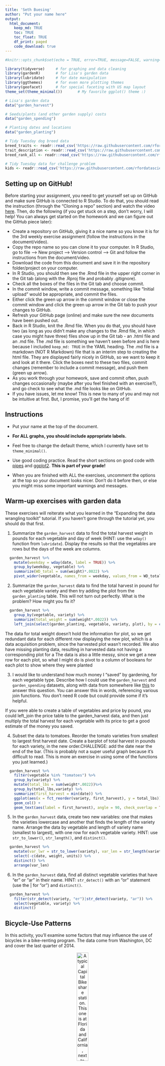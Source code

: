 ```yaml
---
title: 'Seth Buesing'
author: "Put your name here"
output: 
  html_document:
    keep_md: TRUE
    toc: TRUE
    toc_float: TRUE
    df_print: paged
    code_download: true
---
```



```r
#knitr::opts_chunk$set(echo = TRUE, error=TRUE, message=FALSE, warning=FALSE)
```

```r
library(tidyverse)     # for graphing and data cleaning
library(gardenR)       # for Lisa's garden data
library(lubridate)     # for date manipulation
library(ggthemes)      # for even more plotting themes
library(geofacet)      # for special faceting with US map layout
theme_set(theme_minimal())       # My favorite ggplot() theme :)
```

```r
# Lisa's garden data
data("garden_harvest")

# Seeds/plants (and other garden supply) costs
data("garden_spending")

# Planting dates and locations
data("garden_planting")

# Tidy Tuesday dog breed data
breed_traits <- readr::read_csv('https://raw.githubusercontent.com/rfordatascience/tidytuesday/master/data/2022/2022-02-01/breed_traits.csv')
trait_description <- readr::read_csv('https://raw.githubusercontent.com/rfordatascience/tidytuesday/master/data/2022/2022-02-01/trait_description.csv')
breed_rank_all <- readr::read_csv('https://raw.githubusercontent.com/rfordatascience/tidytuesday/master/data/2022/2022-02-01/breed_rank.csv')

# Tidy Tuesday data for challenge problem
kids <- readr::read_csv('https://raw.githubusercontent.com/rfordatascience/tidytuesday/master/data/2020/2020-09-15/kids.csv')
```

## Setting up on GitHub!

Before starting your assignment, you need to get yourself set up on GitHub and make sure GitHub is connected to R Studio. To do that, you should read the instruction (through the "Cloning a repo" section) and watch the video [here](https://github.com/llendway/github_for_collaboration/blob/master/github_for_collaboration.md). Then, do the following (if you get stuck on a step, don't worry, I will help! You can always get started on the homework and we can figure out the GitHub piece later):

* Create a repository on GitHub, giving it a nice name so you know it is for the 3rd weekly exercise assignment (follow the instructions in the document/video).  
* Copy the repo name so you can clone it to your computer. In R Studio, go to file --> New project --> Version control --> Git and follow the instructions from the document/video.  
* Download the code from this document and save it in the repository folder/project on your computer.  
* In R Studio, you should then see the .Rmd file in the upper right corner in the Git tab (along with the .Rproj file and probably .gitignore).  
* Check all the boxes of the files in the Git tab and choose commit.  
* In the commit window, write a commit message, something like "Initial upload" would be appropriate, and commit the files.  
* Either click the green up arrow in the commit window or close the commit window and click the green up arrow in the Git tab to push your changes to GitHub.  
* Refresh your GitHub page (online) and make sure the new documents have been pushed out.  
* Back in R Studio, knit the .Rmd file. When you do that, you should have two (as long as you didn't make any changes to the .Rmd file, in which case you might have three) files show up in the Git tab - an .html file and an .md file. The .md file is something we haven't seen before and is here because I included `keep_md: TRUE` in the YAML heading. The .md file is a markdown (NOT R Markdown) file that is an interim step to creating the html file. They are displayed fairly nicely in GitHub, so we want to keep it and look at it there. Click the boxes next to these two files, commit changes (remember to include a commit message), and push them (green up arrow).  
* As you work through your homework, save and commit often, push changes occasionally (maybe after you feel finished with an exercise?), and go check to see what the .md file looks like on GitHub.  
* If you have issues, let me know! This is new to many of you and may not be intuitive at first. But, I promise, you'll get the hang of it! 



## Instructions

* Put your name at the top of the document. 

* **For ALL graphs, you should include appropriate labels.** 

* Feel free to change the default theme, which I currently have set to `theme_minimal()`. 

* Use good coding practice. Read the short sections on good code with [pipes](https://style.tidyverse.org/pipes.html) and [ggplot2](https://style.tidyverse.org/ggplot2.html). **This is part of your grade!**

* When you are finished with ALL the exercises, uncomment the options at the top so your document looks nicer. Don't do it before then, or else you might miss some important warnings and messages.


## Warm-up exercises with garden data

These exercises will reiterate what you learned in the "Expanding the data wrangling toolkit" tutorial. If you haven't gone through the tutorial yet, you should do that first.

  1. Summarize the `garden_harvest` data to find the total harvest weight in pounds for each vegetable and day of week (HINT: use the `wday()` function from `lubridate`). Display the results so that the vegetables are rows but the days of the week are columns.

```r
  garden_harvest %>% 
    mutate(weekday = wday(date, label = TRUE)) %>% 
    group_by(weekday, vegetable) %>% 
    summarize(WD_total = sum(weight)*.0022) %>% 
    pivot_wider(vegetable, names_from = weekday, values_from = WD_total, values_fill = 0)
```

  2. Summarize the `garden_harvest` data to find the total harvest in pound for each vegetable variety and then try adding the plot from the `garden_planting` table. This will not turn out perfectly. What is the problem? How might you fix it?

```r
  garden_harvest %>% 
    group_by(vegetable, variety) %>% 
    summarize(total_weight = sum(weight*.0022)) %>% 
    left_join(select(garden_planting, vegetable, variety, plot), by = c("vegetable","variety"))
```
The data for total weight doesn't hold the information for plot, so we get redundant data for each different row displaying the new plot, which is a data acquisition problem, since the harvested plot wasn't recorded. We also have missing planting data, resulting in harvested data not having a corresponding plot for a
The data is also a little messy, since we get a new row for each plot, so what I might do is pivot to a column of booleans for each plot to show where they were planted



  3. I would like to understand how much money I "saved" by gardening, for each vegetable type. Describe how I could use the `garden_harvest` and `garden_spending` datasets, along with data from somewhere like [this](https://products.wholefoodsmarket.com/search?sort=relevance&store=10542) to answer this question. You can answer this in words, referencing various join functions. You don't need R code but could provide some if it's helpful.

If you were able to create a table of vegetables and price by pound, you could left_join the price table to the garden_harvest data, and then just multiply the total harvest for each vegetable with its price to get a good estimate of the money you saved.

  4. Subset the data to tomatoes. Reorder the tomato varieties from smallest to largest first harvest date. Create a barplot of total harvest in pounds for each variety, in the new order.CHALLENGE: add the date near the end of the bar. (This is probably not a super useful graph because it's difficult to read. This is more an exercise in using some of the functions you just learned.)

```r
  garden_harvest %>% 
    filter(vegetable %in% "tomatoes") %>% 
    group_by(variety) %>%
    mutate(total_lbs = sum(weight*.0022))%>%
    group_by(total_lbs,variety) %>% 
    summarize(first_harvest = min(date)) %>% 
    ggplot(aes(x = fct_reorder(variety, first_harvest), y = total_lbs)) +
    geom_col() +
    geom_text(aes(label = first_harvest), angle = 90, check_overlap = TRUE, hjust = -.2)
```

  5. In the `garden_harvest` data, create two new variables: one that makes the varieties lowercase and another that finds the length of the variety name. Arrange the data by vegetable and length of variety name (smallest to largest), with one row for each vegetable variety. HINT: use `str_to_lower()`, `str_length()`, and `distinct()`.
  
```r
  garden_harvest %>% 
    mutate(var_lwr = str_to_lower(variety), var_len = str_length(variety))  %>% 
    select(-c(date, weight, units)) %>% 
    distinct() %>% 
    arrange(var_len)
```

  6. In the `garden_harvest` data, find all distinct vegetable varieties that have "er" or "ar" in their name. HINT: `str_detect()` with an "or" statement (use the | for "or") and `distinct()`.

```r
  garden_harvest %>% 
    filter(str_detect(variety, "er")|str_detect(variety, "ar")) %>% 
    select(vegetable, variety) %>% 
    distinct()
```


## Bicycle-Use Patterns

In this activity, you'll examine some factors that may influence the use of bicycles in a bike-renting program.  The data come from Washington, DC and cover the last quarter of 2014.

<center>

![A typical Capital Bikeshare station. This one is at Florida and California, next to Pleasant Pops.](https://www.macalester.edu/~dshuman1/data/112/bike_station.jpg){width="30%"}


![One of the vans used to redistribute bicycles to different stations.](https://www.macalester.edu/~dshuman1/data/112/bike_van.jpg){width="30%"}

</center>

Two data tables are available:

- `Trips` contains records of individual rentals
- `Stations` gives the locations of the bike rental stations

Here is the code to read in the data. We do this a little differently than usual, which is why it is included here rather than at the top of this file. To avoid repeatedly re-reading the files, start the data import chunk with `{r cache = TRUE}` rather than the usual `{r}`.

```r
data_site <- 
  "https://www.macalester.edu/~dshuman1/data/112/2014-Q4-Trips-History-Data.rds" 
Trips <- readRDS(gzcon(url(data_site)))
Stations<-read_csv("http://www.macalester.edu/~dshuman1/data/112/DC-Stations.csv")
```

**NOTE:** The `Trips` data table is a random subset of 10,000 trips from the full quarterly data. Start with this small data table to develop your analysis commands. **When you have this working well, you should access the full data set of more than 600,000 events by removing `-Small` from the name of the `data_site`.**

### Temporal patterns

It's natural to expect that bikes are rented more at some times of day, some days of the week, some months of the year than others. The variable `sdate` gives the time (including the date) that the rental started. Make the following plots and interpret them:

  7. A density plot, which is a smoothed out histogram, of the events versus `sdate`. Use `geom_density()`.
  
```r
  Trips %>% 
    ggplot(aes(x=sdate)) +
    geom_density()
```
  
  8. A density plot of the events versus time of day.  You can use `mutate()` with `lubridate`'s  `hour()` and `minute()` functions to extract the hour of the day and minute within the hour from `sdate`. Hint: A minute is 1/60 of an hour, so create a variable where 3:30 is 3.5 and 3:45 is 3.75.
  
```r
  Trips %>% 
    mutate(timeday = hour(sdate) + 1/60*minute(sdate)) %>% 
    ggplot(aes(x = timeday)) +
    geom_density()
```
  
  9. A bar graph of the events versus day of the week. Put day on the y-axis.
  
```r
  Trips %>% 
    ggplot(aes(y = (wday(sdate, label = TRUE)))) +
      geom_bar()
```
  
  10. Facet your graph from exercise 8. by day of the week. Is there a pattern?
  
```r
  Trips %>% 
    mutate(timeday = hour(sdate) + 1/60*minute(sdate)) %>% 
    ggplot(aes(x = timeday)) +
    geom_density() +
    facet_wrap(vars(wday(sdate, label = TRUE)))
```

We can clearly see where people were commuting in the two peaks in the morning and the afternoon of weekdays. For weekends there is obviously a more even distribution because people have freer schedules.
  
The variable `client` describes whether the renter is a regular user (level `Registered`) or has not joined the bike-rental organization (`Causal`). The next set of exercises investigate whether these two different categories of users show different rental behavior and how `client` interacts with the patterns you found in the previous exercises. 

  11. Change the graph from exercise 10 to set the `fill` aesthetic for `geom_density()` to the `client` variable. You should also set `alpha = .5` for transparency and `color=NA` to suppress the outline of the density function.
  
```r
Trips %>% 
    mutate(timeday = hour(sdate) + 1/60*minute(sdate)) %>% 
    ggplot(aes(x = timeday)) +
    geom_density(aes(fill = client), alpha = .5, color = NA) +
    facet_wrap(vars(wday(sdate, label = TRUE)))
```

  12. Change the previous graph by adding the argument `position = position_stack()` to `geom_density()`. In your opinion, is this better or worse in terms of telling a story? What are the advantages/disadvantages of each?
  
```r
  Trips %>% 
    mutate(timeday = hour(sdate) + 1/60*minute(sdate)) %>% 
    ggplot(aes(x = timeday)) +
    geom_density(aes(fill = client), alpha = .5, color = NA, position = position_stack()) +
    facet_wrap(vars(wday(sdate, label = TRUE)))
```

This is a lot worse. For one, the distribution is no longer normalized. When we separated into 2 density plots for registered and casual clients, each one was individually normalized for each client-base, so when we add them back up we get misrepresentation. Imagine if 90% of the trips were registered clients, and 10% were the casual clients. We would expect the stacked graphs to show the overall data for all trips, but if the 10% of casual clients all rode at one time, it would greatly skew the stacked graph, even if all the registered clients rode at some other time. It's the same reason the electoral college needs to go.
We can fix the normalization issue relatively easily though, since R already has built in functionality

```r
  Trips %>% 
    mutate(timeday = hour(sdate) + 1/60*minute(sdate)) %>% 
    ggplot(aes(x = timeday, after_stat(count))) +
    geom_density(aes(fill = client), alpha = .5, color = NA, position = position_stack()) +
    facet_wrap(vars(wday(sdate, label = TRUE)))
```

The problem now is that we have the total count instead of the distribution density, and I don't yet know how I can change the scale of counting by a factor of 1/n(). 
  
  13. In this graph, go back to using the regular density plot (without `position = position_stack()`). Add a new variable to the dataset called `weekend` which will be "weekend" if the day is Saturday or Sunday and  "weekday" otherwise (HINT: use the `ifelse()` function and the `wday()` function from `lubridate`). Then, update the graph from the previous problem by faceting on the new `weekend` variable. 
  
```r
  Trips %>% 
    mutate(timeday = hour(sdate) + 1/60*minute(sdate), weekend = ifelse(wday(sdate) != c(1,7), "Weekday", "Weekend")) %>% 
    ggplot(aes(x = timeday)) +
    geom_density(aes(fill = client), alpha = .5, color = NA) +
    facet_wrap(vars(weekend))
```
  
  14. Change the graph from the previous problem to facet on `client` and fill with `weekday`. What information does this graph tell you that the previous didn't? Is one graph better than the other?
  
```r
  Trips %>% 
    mutate(timeday = hour(sdate) + 1/60*minute(sdate)) %>% 
    ggplot(aes(x = timeday)) +
    geom_density(aes(fill = wday(sdate, label = TRUE)), alpha = .5, color = NA) +
    facet_wrap(vars(client))
```

It further confirms the suspicion that the registered users have "typical" 9-5 jobs, since we can see that their behavior picks up during the day on the weekends, which the causal riders' doesn't. Other than just this purpose this graph is not very effective, because the many different colors heavily obfuscates any single day's information past the first few colors in the foreground.
  
### Spatial patterns

  15. Use the latitude and longitude variables in `Stations` to make a visualization of the total number of departures from each station in the `Trips` data. Use either color or size to show the variation in number of departures. We will improve this plot next week when we learn about maps!
  
```r
  usage_map <- left_join(Trips, select(Stations, name, lat, long),
            by= c("sstation" = "name")) %>% 
    group_by(sstation) %>% 
    mutate(n = n()) 
  usage_map %>% 
    ggplot(aes(x = long, y = lat)) +
      geom_point(aes(size = n, color = n))
  
```
  
  16. Only 14.4% of the trips in our data are carried out by casual users. Create a plot that shows which area(s) have stations with a much higher percentage of departures by casual users. What patterns do you notice? (Again, we'll improve this next week when we learn about maps).
  
```r
    usage_map <- left_join(Trips, select(Stations, name, lat, long),
            by= c("sstation" = "name")) %>% 
    group_by(sstation) %>% 
    mutate(n = n()) %>% 
    group_by(sstation) %>% 
    mutate(casual_prop = sum(client == "Casual")/n()) %>% 
    group_by(sstation, client) %>% 
    mutate(casual_count = n())
  usage_map %>% 
    ggplot(aes(x = long, y = lat)) +
      geom_point(aes(size = casual_count, color = casual_prop))
```
  
**DID YOU REMEMBER TO GO BACK AND CHANGE THIS SET OF EXERCISES TO THE LARGER DATASET? IF NOT, DO THAT NOW.**

## Dogs!

In this section, we'll use the data from 2022-02-01 Tidy Tuesday. If you didn't use that data or need a little refresher on it, see the [website](https://github.com/rfordatascience/tidytuesday/blob/master/data/2022/2022-02-01/readme.md).

  17. The final product of this exercise will be a graph that has breed on the y-axis and the sum of the numeric ratings in the `breed_traits` dataset on the x-axis, with a dot for each rating. First, create a new dataset called `breed_traits_total` that has two variables -- `Breed` and `total_rating`. The `total_rating` variable is the sum of the numeric ratings in the `breed_traits` dataset (we'll use this dataset again in the next problem). Then, create the graph just described. Omit Breeds with a `total_rating` of 0 and order the Breeds from highest to lowest ranked. You may want to adjust the `fig.height` and `fig.width` arguments inside the code chunk options (eg. `{r, fig.height=8, fig.width=4}`) so you can see things more clearly - check this after you knit the file to assure it looks like what you expected.

```{r, fig.height=8, fig.width=4}}
  total_rating_tbl <- breed_traits %>%
    group_by(Breed) %>% 
    select(-c( "Coat Type", "Coat Length")) %>% 
    pivot_longer(-Breed,names_to = "Trait", values_to = "Score") %>% 
    group_by(Breed) %>% 
    summarize(total_rating = sum(Score))

  breed_traits_total <- breed_traits %>% 
    group_by(Breed) %>% 
    select(-c("Coat Type", "Coat Length")) %>% 
    left_join(total_rating_tbl, by = "Breed") %>% 
    filter(total_rating != 0) %>% 
    arrange(desc(total_rating))

  breed_traits_total %>% 
    ggplot(aes(y = fct_reorder(Breed, total_rating), x = total_rating)) +
    geom_point()
```
When you said a dot for each rating, did you mean a dot for each total ie. one dot per breed? I'm just a little confused because while by my reading that's what you're asking, I would assume we wouldn't want to use points as much as bars for this type of plot.

  18. The final product of this exercise will be a graph with the top-20 dogs in total ratings (from previous problem) on the y-axis, year on the x-axis, and points colored by each breed's ranking for that year (from the `breed_rank_all` dataset). The points within each breed will be connected by a line, and the breeds should be arranged from the highest median rank to lowest median rank ("highest" is actually the smallest numer, eg. 1 = best). After you're finished, think of AT LEAST one thing you could you do to make this graph better. HINTS: 1. Start with the `breed_rank_all` dataset and pivot it so year is a variable. 2. Use the `separate()` function to get year alone, and there's an extra argument in that function that can make it numeric. 3. For both datasets used, you'll need to `str_squish()` Breed before joining. 
  
```r
  total_rating_tbl <- breed_traits %>%
    mutate(Breed_rect = str_squish(Breed)) %>% 
    group_by(Breed_rect) %>% 
    select(-c("Breed", "Coat Type", "Coat Length")) %>% 
    pivot_longer(-Breed_rect,names_to = "Trait", values_to = "Score") %>% 
    group_by(Breed_rect) %>% 
    summarize(total_rating = sum(Score)) %>%
    slice_max(total_rating, n = 20) 

  breed_rank_all %>%
    mutate(Breed_rect = str_squish(Breed)) %>% 
    select(-c("Breed", "links", "Image")) %>% 
    pivot_longer(c("2013 Rank" : "2020 Rank"), names_to = "year", values_to = "rank") %>% 
    right_join(total_rating_tbl, by = "Breed_rect") %>%
    group_by(Breed_rect) %>% 
    mutate(med_rank = median(rank)) %>% 
    arrange(med_rank) %>% 
  ggplot(aes(y = fct_reorder(Breed_rect, med_rank, .desc = TRUE), x = year)) +
    geom_point(aes(color = rank)) +
    geom_line(aes(y = Breed_rect))
```

This graph has the order messed up because of the NA values for the Miniature American Shepherd. I think another way to make this graph more useful would be to 

```r
  view(left_join(breed_traits, breed_rank_all, by = str_squish(Breed)))
```
  
  19. Create your own! Requirements: use a `join` or `pivot` function (or both, if you'd like), a `str_XXX()` function, and a `fct_XXX()` function to create a graph using any of the dog datasets. One suggestion is to try to improve the graph you created for the Tidy Tuesday assignment. If you want an extra challenge, find a way to use the dog images in the `breed_rank_all` file - check out the `ggimage` library and [this resource](https://wilkelab.org/ggtext/) for putting images as labels.
  
```r

```
  
## GitHub link

  20. Below, provide a link to your GitHub page with this set of Weekly Exercises. Specifically, if the name of the file is 03_exercises.Rmd, provide a link to the 03_exercises.md file, which is the one that will be most readable on GitHub.

## Challenge problem! 

This problem uses the data from the Tidy Tuesday competition this week, `kids`. If you need to refresh your memory on the data, read about it [here](https://github.com/rfordatascience/tidytuesday/blob/master/data/2020/2020-09-15/readme.md). 

  21. In this exercise, you are going to try to replicate the graph below, created by Georgios Karamanis. I'm sure you can find the exact code on GitHub somewhere, but **DON'T DO THAT!** You will only be graded for putting an effort into this problem. So, give it a try and see how far you can get without doing too much googling. HINT: use `facet_geo()`. The graphic won't load below since it came from a location on my computer. So, you'll have to reference the original html on the moodle page to see it.
```r
#![](kids_data_karamanis.jpeg)
```

**DID YOU REMEMBER TO UNCOMMENT THE OPTIONS AT THE TOP?**
